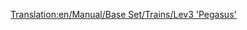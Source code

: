 [[Translation:en/Manual/Base Set/Trains/Lev3 'Pegasus']]
{{it/Manuale/Set base/Treni/StatMotrici|Image=[[File:en/Manual/Base Set/Trains/Lev3pegasus.png]]
|Name=Lev3 'Pegasus'
|Cost=€ 192.186
|Speed=482 km/h (300 mph)
|Weight=130 t
|Power=15.209 hp (11,185 kW)
|Annual=€ 7.142
|Designed=2035
|Lifespan=20
|Capacity=N/A
|Description=Anche se è il secondo treno più veloce e il più veloce treno a motrice singola del gioco, non è molto più veloce del Lev2 ed i Lev4 saranno probabilmente rilasciati prima di aver completato l'upgrade della flotta ai Lev3. Quindi è meglio saltare questo treno per aspettare l'uscita del Lev4.


|Real-life=Nessun equivalente del mondo reale è stato trovato per questo treno. Forse tra qualche anno, quando MagLev sarà diventata una tecnologia consolidata, potresti inserire qui un motore MagLev di terza generazione.
}}